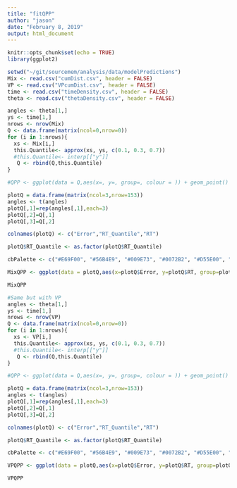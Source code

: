 ```yaml
---
title: "fitQPP"
author: "jason"
date: "February 8, 2019"
output: html_document
---
```


```r
knitr::opts_chunk$set(echo = TRUE)
library(ggplot2)
```

```r
setwd("~/git/sourcemem/analysis/data/modelPredictions")
Mix <- read.csv("cumDist.csv", header = FALSE)
VP <- read.csv("VPcumDist.csv", header = FALSE)
time <- read.csv("timeDensity.csv", header = FALSE)
theta <- read.csv("thetaDensity.csv", header = FALSE)
```

```r
angles <- theta[1,]
ys <- time[1,]
nrows <- nrow(Mix)
Q <- data.frame(matrix(ncol=0,nrow=0))
for (i in 1:nrows){
  xs <- Mix[i,]
  this.Quantile<- approx(xs, ys, c(0.1, 0.3, 0.7))
  #this.Quantile<- interp[["y"]]
   Q <- rbind(Q,this.Quantile)
}

#QPP <- ggplot(data = Q,aes(x=, y=, group=, colour = )) + geom_point() + geom_smooth(se=FALSE) + labs(title ="Response Time Quantiles by Error", x = "Response Error (degrees)", y = "Response Time (s)") + scale_colour_manual(values=cbPalette)

```

```r
plotQ = data.frame(matrix(ncol=3,nrow=153))
angles <- t(angles)
plotQ[,1]=rep(angles[,1],each=3)
plotQ[,2]=Q[,1]
plotQ[,3]=Q[,2]

colnames(plotQ) <- c("Error","RT_Quantile","RT")

plotQ$RT_Quantile <- as.factor(plotQ$RT_Quantile)

cbPalette <- c("#E69F00", "#56B4E9", "#009E73", "#0072B2", "#D55E00", "#CC79A7")

MixQPP <- ggplot(data = plotQ,aes(x=plotQ$Error, y=plotQ$RT, group=plotQ$RT_Quantile, colour = RT_Quantile)) + geom_line() + labs(title ="Response Time Quantiles by Error", x = "Response Error (degrees)", y = "Response Time (s)") + scale_colour_manual(values=cbPalette)
```

```r
MixQPP
```


```r
#Same but with VP
angles <- theta[1,]
ys <- time[1,]
nrows <- nrow(VP)
Q <- data.frame(matrix(ncol=0,nrow=0))
for (i in 1:nrows){
  xs <- VP[i,]
  this.Quantile<- approx(xs, ys, c(0.1, 0.3, 0.7))
  #this.Quantile<- interp[["y"]]
   Q <- rbind(Q,this.Quantile)
}

#QPP <- ggplot(data = Q,aes(x=, y=, group=, colour = )) + geom_point() + geom_smooth(se=FALSE) + labs(title ="Response Time Quantiles by Error", x = "Response Error (degrees)", y = "Response Time (s)") + scale_colour_manual(values=cbPalette)

```

```r
plotQ = data.frame(matrix(ncol=3,nrow=153))
angles <- t(angles)
plotQ[,1]=rep(angles[,1],each=3)
plotQ[,2]=Q[,1]
plotQ[,3]=Q[,2]

colnames(plotQ) <- c("Error","RT_Quantile","RT")

plotQ$RT_Quantile <- as.factor(plotQ$RT_Quantile)

cbPalette <- c("#E69F00", "#56B4E9", "#009E73", "#0072B2", "#D55E00", "#CC79A7")

VPQPP <- ggplot(data = plotQ,aes(x=plotQ$Error, y=plotQ$RT, group=plotQ$RT_Quantile, colour = RT_Quantile)) + geom_line() + labs(title ="Response Time Quantiles by Error", x = "Response Error (degrees)", y = "Response Time (s)") + scale_colour_manual(values=cbPalette)
```

```r
VPQPP
```